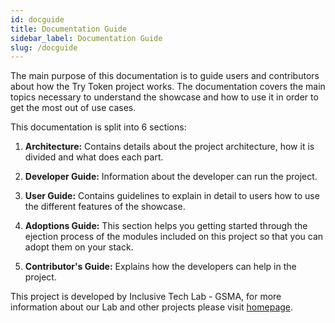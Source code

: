 ```yaml
---
id: docguide
title: Documentation Guide
sidebar_label: Documentation Guide
slug: /docguide
---
```


The main purpose of this documentation is to guide users and contributors about
how the Try Token project works. The documentation covers the main topics necessary
to understand the showcase and how to use it in order to get the most out of use
cases.

This documentation is split into 6 sections:

1. **Architecture:** Contains details about the project architecture, how it is
   divided and what does each part.

2. **Developer Guide:** Information about the developer can run the project.

3. **User Guide:** Contains guidelines to explain in detail to users how to
   use the different features of the showcase. 

4. **Adoptions Guide:** This section helps you getting started through the ejection process of the modules included on this project so that you can adopt them on your stack.

5. **Contributor's Guide:** Explains how the developers can help in the project.

This project is developed by Inclusive Tech Lab - GSMA, for more information about our Lab and other projects please visit [homepage](https://www.gsma.com/lab).
